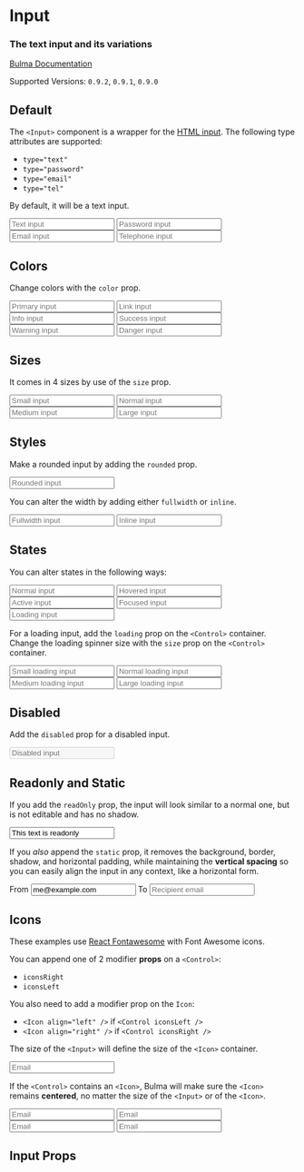 


<Meta title="Form/Input" component={Input} />

# Input

### The **text input** and its variations

[Bulma Documentation](https://bulma.io/documentation/form/input/)

Supported Versions: `0.9.2`, `0.9.1`, `0.9.0`

## Default

The `<Input>` component is a wrapper for the [HTML input](https://developer.mozilla.org/en-US/docs/Web/HTML/Element/input). The following type attributes are supported:

- `type="text"`
- `type="password"`
- `type="email"`
- `type="tel"`

By default, it will be a text input.

<Canvas>
  <Story name="Default">
    <React.Fragment>
      <Field>
        <Input placeholder="Text input" />
      </Field>
      <Field>
        <Input type="password" placeholder="Password input" />
      </Field>
      <Field>
        <Input type="email" placeholder="Email input" />
      </Field>
      <Field>
        <Input type="tel" placeholder="Telephone input" />
      </Field>
    </React.Fragment>
  </Story>
</Canvas>

## Colors

Change colors with the `color` prop.

<Canvas>
  <Story name="Colors">
    <React.Fragment>
      <Field>
        <Control>
          <Input color="primary" placeholder="Primary input" />
        </Control>
      </Field>
      <Field>
        <Control>
          <Input color="link" placeholder="Link input" />
        </Control>
      </Field>
      <Field>
        <Control>
          <Input color="info" placeholder="Info input" />
        </Control>
      </Field>
      <Field>
        <Control>
          <Input color="success" placeholder="Success input" />
        </Control>
      </Field>
      <Field>
        <Control>
          <Input color="warning" placeholder="Warning input" />
        </Control>
      </Field>
      <Field>
        <Control>
          <Input color="danger" placeholder="Danger input" />
        </Control>
      </Field>
    </React.Fragment>
  </Story>
</Canvas>

## Sizes

It comes in 4 sizes by use of the `size` prop.

<Canvas>
  <Story name="Sizes">
    <React.Fragment>
      <Field>
        <Control>
          <Input size="small" placeholder="Small input" />
        </Control>
      </Field>
      <Field>
        <Control>
          <Input placeholder="Normal input" />
        </Control>
      </Field>
      <Field>
        <Control>
          <Input size="medium" placeholder="Medium input" />
        </Control>
      </Field>
      <Field>
        <Control>
          <Input size="large" placeholder="Large input" />
        </Control>
      </Field>
    </React.Fragment>
  </Story>
</Canvas>

## Styles

Make a rounded input by adding the `rounded` prop.

<Canvas>
  <Story name="Rounded">
    <Field>
      <Control>
        <Input placeholder="Rounded input" rounded />
      </Control>
    </Field>
  </Story>
</Canvas>

You can alter the width by adding either `fullwidth` or `inline`.

<Canvas>
  <Story name="Width">
    <React.Fragment>
      <Field>
        <Control>
          <Input placeholder="Fullwidth input" fullwidth />
        </Control>
      </Field>
      <Field>
        <Control>
          <Input placeholder="Inline input" inline />
        </Control>
      </Field>
    </React.Fragment>
  </Story>
</Canvas>

## States

You can alter states in the following ways:

<Canvas>
  <Story name="States">
    <React.Fragment>
      <Field>
        <Control>
          <Input placeholder="Normal input"/>
        </Control>
      </Field>
      <Field>
        <Control>
          <Input placeholder="Hovered input" hovered />
        </Control>
      </Field>
      <Field>
        <Control>
          <Input placeholder="Active input" active />
        </Control>
      </Field>
      <Field>
        <Control>
          <Input placeholder="Focused input" focused />
        </Control>
      </Field>
      <Field>
        <Control loading>
          <Input placeholder="Loading input" />
        </Control>
      </Field>
    </React.Fragment>
  </Story>
</Canvas>

For a loading input, add the `loading` prop on the `<Control>` container. Change the loading spinner size with the `size` prop on the `<Control>` container.

<Canvas>
  <Story name="Loading">
    <React.Fragment>
      <Field>
        <Control size="small" loading>
          <Input size="small" placeholder="Small loading input" />
        </Control>
      </Field>
      <Field>
        <Control loading>
          <Input placeholder="Normal loading input" />
        </Control>
      </Field>
      <Field>
        <Control size="medium" loading>
          <Input size="medium" placeholder="Medium loading input" />
        </Control>
      </Field>
      <Field>
        <Control size="large" loading>
          <Input size="medium" placeholder="Large loading input" />
        </Control>
      </Field>
    </React.Fragment>
  </Story>
</Canvas>

## Disabled

Add the `disabled` prop for a disabled input.

<Canvas>
  <Story name="Disabled">
    <Input placeholder="Disabled input" disabled />
  </Story>
</Canvas>

## Readonly and Static

If you add the `readOnly` prop, the input will look similar to a normal one, but is not editable and has no shadow.

<Canvas>
  <Story name="Readonly">
    <Input value="This text is readonly" readOnly />
  </Story>
</Canvas>

If you *also* append the `static` prop, it removes the background, border, shadow, and horizontal padding, while maintaining the **vertical spacing** so you can easily align the input in any context, like a horizontal form.

<Canvas>
  <Story name="Static">
    <React.Fragment>
      <Field horizontal>
        <Field.Label size="normal">
          <Label>From</Label>
        </Field.Label>
        <Field.Body>
          <Field>
            <Control>
              <Input type="email" value="me@example.com" static readOnly />
            </Control>
          </Field>
        </Field.Body>
      </Field>
      <Field horizontal>
        <Field.Label size="normal">
          <Label>To</Label>
        </Field.Label>
        <Field.Body>
          <Field>
            <Control>
              <Input type="email" placeholder="Recipient email" />
            </Control>
          </Field>
        </Field.Body>
      </Field>
    </React.Fragment>
  </Story>
</Canvas>

## Icons

These examples use [React Fontawesome](https://github.com/FortAwesome/react-fontawesome) with Font Awesome icons.

You can append one of 2 modifier **props** on a `<Control>`:

- `iconsRight`
- `iconsLeft`

You also need to add a modifier prop on the `Icon`:

- `<Icon align="left" />` if `<Control iconsLeft />`
- `<Icon align="right" />` if `<Control iconsRight />`

The size of the `<Input>` will define the size of the `<Icon>` container.

<Canvas>
  <Story name="Icons">
    <Field>
      <Control iconsLeft iconsRight>
        <Input type="email" placeholder="Email" />
        <Icon size="small" align="left">
          <FontAwesomeIcon icon={faEnvelope} />
        </Icon>
        <Icon size="small" align="right">
          <FontAwesomeIcon icon={faCheck} />
        </Icon>
      </Control>
    </Field>
  </Story>
</Canvas>

If the `<Control>` contains an `<Icon>`, Bulma will make sure the `<Icon>` remains **centered**, no matter the size of the `<Input>` or of the `<Icon>`.

<Canvas>
  <Story name="Icon Sizes">
    <React.Fragment>
      <Field>
        <Control iconsLeft iconsRight>
          <Input size="small" type="email" placeholder="Email" />
          <Icon size="small" align="left">
              <FontAwesomeIcon icon={faEnvelope} />
            </Icon>
            <Icon size="small" align="right">
              <FontAwesomeIcon icon={faCheck} />
            </Icon>
        </Control>
      </Field>
      <Field>
        <Control iconsLeft iconsRight>
          <Input type="email" placeholder="Email" />
          <Icon size="small" align="left">
            <FontAwesomeIcon icon={faEnvelope} />
          </Icon>
          <Icon size="small" align="right">
            <FontAwesomeIcon icon={faCheck} />
          </Icon>
        </Control>
      </Field>
      <Field>
        <Control iconsLeft iconsRight>
          <Input size="medium" type="email" placeholder="Email" />
          <Icon align="left">
            <FontAwesomeIcon icon={faEnvelope} />
          </Icon>
          <Icon align="right">
            <FontAwesomeIcon icon={faCheck} />
          </Icon>
        </Control>
      </Field>
      <Field>
        <Control iconsLeft iconsRight>
          <Input size="large" type="email" placeholder="Email" />
          <Icon size="medium" align="left">
            <FontAwesomeIcon icon={faEnvelope} />
          </Icon>
          <Icon size="medium" align="right">
            <FontAwesomeIcon icon={faCheck} />
          </Icon>
        </Control>
      </Field>
    </React.Fragment>
  </Story>
</Canvas>

## Input Props

<ArgsTable of={Input} />
